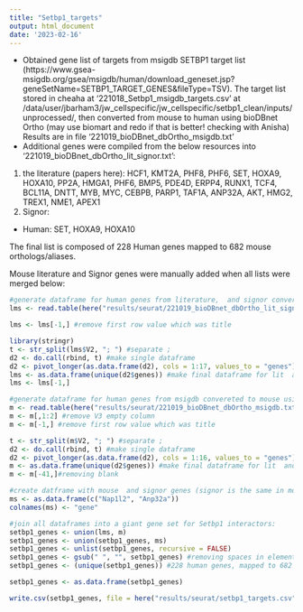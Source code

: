 ```yaml
---
title: "Setbp1_targets"
output: html_document
date: '2023-02-16'
---
```


* Obtained gene list of targets from msigdb SETBP1 target list (https://www.gsea-msigdb.org/gsea/msigdb/human/download_geneset.jsp?geneSetName=SETBP1_TARGET_GENES&fileType=TSV). The target list stored in cheaha at '221018_Setbp1_msigdb_targets.csv' at /data/user/jbarham3/jw_cellspecific/jw_cellspecific/setbp1_clean/inputs/unprocessed/, then converted from mouse to human using bioDBnet Ortho (may use biomart and redo if that is better! checking with Anisha) Results are in file '221019_bioDBnet_dbOrtho_msigdb.txt'
* Additional genes were compiled from the below resources into '221019_bioDBnet_dbOrtho_lit_signor.txt':
1. the literature (papers here): HCF1, KMT2A, PHF8, PHF6, SET, HOXA9, HOXA10, PP2A, HMGA1, PHF6, BMP5, PDE4D, ERPP4, RUNX1, TCF4, BCL11A, DNTT, MYB, MYC, CEBPB, PARP1, TAF1A, ANP32A, AKT, HMG2, TREX1, NME1, APEX1
2. Signor:
* Human: SET, HOXA9, HOXA10

The final list is composed of 228 Human genes mapped to 682 mouse orthologs/aliases.

Mouse literature and Signor genes were manually added when all lists were merged below:
```r
#generate dataframe for human genes from literature,  and signor converted to mouse using bioDBnet (INCLUDING SYNONYMS)
lms <- read.table(here("results/seurat/221019_bioDBnet_dbOrtho_lit_signor.txt"), sep = "\t")

lms <- lms[-1,] #remove first row value which was title

library(stringr)
t <- str_split(lms$V2, "; ") #separate ; 
d2 <- do.call(rbind, t) #make single dataframe
d2 <- pivot_longer(as.data.frame(d2), cols = 1:17, values_to = "genes") #rearrange to pivot longer
lms <- as.data.frame(unique(d2$genes)) #make final dataframe for lit  and signor mouse symbols
lms <- lms[-1,]

#generate dataframe for human genes from msigdb convereted to mouse using bioDBnnet (INCLUDING SYNONYMS)
m <- read.table(here("results/seurat/221019_bioDBnet_dbOrtho_msigdb.txt"), sep = "\t")
m <- m[,1:2] #remove V3 empty column
m <- m[-1,] #remove first row value which was title

t <- str_split(m$V2, "; ") #separate ; 
d2 <- do.call(rbind, t) #make single dataframe
d2 <- pivot_longer(as.data.frame(d2), cols = 1:16, values_to = "genes") #rearrange to pivot longer
m <- as.data.frame(unique(d2$genes)) #make final dataframe for lit  and signor mouse symbols
m <- m[-41,]#removing blank

#create datframe with mouse  and signor genes (signor is the same in mouse as it is in human):
ms <- as.data.frame(c("Nap1l2", "Anp32a"))
colnames(ms) <- "gene"

#join all dataframes into a giant gene set for Setbp1 interactors:
setbp1_genes <- union(lms, m)
setbp1_genes <- union(setbp1_genes, ms)
setbp1_genes <- unlist(setbp1_genes, recursive = FALSE)
setbp1_genes <- gsub(" ", "", setbp1_genes) #removing spaces in elements of vector list
setbp1_genes <- (unique(setbp1_genes)) #228 human genes, mapped to 682 human aliases

setbp1_genes <- as.data.frame(setbp1_genes)

write.csv(setbp1_genes, file = here("results/seurat/setbp1_targets.csv")) #written out once then commented out 
```
